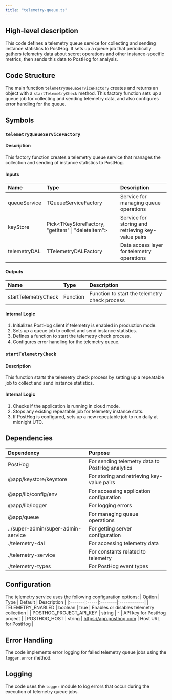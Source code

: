 ```yaml
---
title: "telemetry-queue.ts"
---
```


## High-level description
This code defines a telemetry queue service for collecting and sending instance statistics to PostHog. It sets up a queue job that periodically gathers telemetry data about secret operations and other instance-specific metrics, then sends this data to PostHog for analysis.

## Code Structure
The main function `telemetryQueueServiceFactory` creates and returns an object with a `startTelemetryCheck` method. This factory function sets up a queue job for collecting and sending telemetry data, and also configures error handling for the queue.

## Symbols

### `telemetryQueueServiceFactory`
#### Description
This factory function creates a telemetry queue service that manages the collection and sending of instance statistics to PostHog.

#### Inputs
| Name | Type | Description |
|:-----|:-----|:------------|
| queueService | TQueueServiceFactory | Service for managing queue operations |
| keyStore | Pick&lt;TKeyStoreFactory, "getItem" \| "deleteItem"&gt; | Service for storing and retrieving key-value pairs |
| telemetryDAL | TTelemetryDALFactory | Data access layer for telemetry operations |

#### Outputs
| Name | Type | Description |
|:-----|:-----|:------------|
| startTelemetryCheck | Function | Function to start the telemetry check process |

#### Internal Logic
1. Initializes PostHog client if telemetry is enabled in production mode.
2. Sets up a queue job to collect and send instance statistics.
3. Defines a function to start the telemetry check process.
4. Configures error handling for the telemetry queue.

### `startTelemetryCheck`
#### Description
This function starts the telemetry check process by setting up a repeatable job to collect and send instance statistics.

#### Internal Logic
1. Checks if the application is running in cloud mode.
2. Stops any existing repeatable job for telemetry instance stats.
3. If PostHog is configured, sets up a new repeatable job to run daily at midnight UTC.

## Dependencies
| Dependency | Purpose |
|:-----------|:--------|
| PostHog | For sending telemetry data to PostHog analytics |
| @app/keystore/keystore | For storing and retrieving key-value pairs |
| @app/lib/config/env | For accessing application configuration |
| @app/lib/logger | For logging errors |
| @app/queue | For managing queue operations |
| ../super-admin/super-admin-service | For getting server configuration |
| ./telemetry-dal | For accessing telemetry data |
| ./telemetry-service | For constants related to telemetry |
| ./telemetry-types | For PostHog event types |

## Configuration
The telemetry service uses the following configuration options:
| Option | Type | Default | Description |
|:-------|:-----|:--------|:------------|
| TELEMETRY_ENABLED | boolean | true | Enables or disables telemetry collection |
| POSTHOG_PROJECT_API_KEY | string | - | API key for PostHog project |
| POSTHOG_HOST | string | https://app.posthog.com | Host URL for PostHog |

## Error Handling
The code implements error logging for failed telemetry queue jobs using the `logger.error` method.

## Logging
The code uses the `logger` module to log errors that occur during the execution of telemetry queue jobs.
